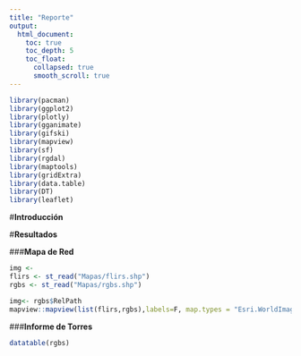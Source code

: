 ```yaml
---
title: "Reporte"
output:
  html_document: 
    toc: true
    toc_depth: 5
    toc_float:
      collapsed: true
      smooth_scroll: true
---
```


```r
library(pacman)
library(ggplot2)
library(plotly)
library(gganimate)
library(gifski)
library(mapview)
library(sf)
library(rgdal)
library(maptools)
library(gridExtra)
library(data.table)
library(DT)
library(leaflet)

```



#**Introducción**

#**Resultados**

###**Mapa de Red**

```r
img <- 
flirs <- st_read("Mapas/flirs.shp")
rgbs <- st_read("Mapas/rgbs.shp")

```

```r
img<- rgbs$RelPath
mapview::mapview(list(flirs,rgbs),labels=F, map.types = "Esri.WorldImagery")
```


###**Informe de Torres**

```r

datatable(rgbs)
```